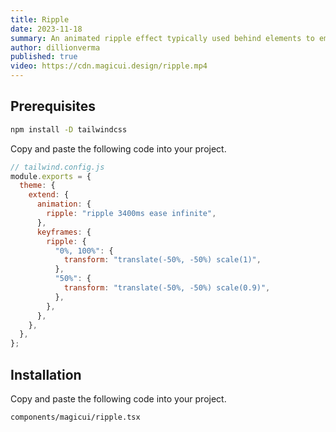 ```yaml
---
title: Ripple
date: 2023-11-18
summary: An animated ripple effect typically used behind elements to emphasize them.
author: dillionverma
published: true
video: https://cdn.magicui.design/ripple.mp4
---
```


<ComponentPreview name="ripple-demo" />

<Steps>

<Step>

## Prerequisites

```bash
npm install -D tailwindcss
```

Copy and paste the following code into your project.

```js
// tailwind.config.js
module.exports = {
  theme: {
    extend: {
      animation: {
        ripple: "ripple 3400ms ease infinite",
      },
      keyframes: {
        ripple: {
          "0%, 100%": {
            transform: "translate(-50%, -50%) scale(1)",
          },
          "50%": {
            transform: "translate(-50%, -50%) scale(0.9)",
          },
        },
      },
    },
  },
};
```

</Step>

<Step>

## Installation

Copy and paste the following code into your project.

```text
components/magicui/ripple.tsx
```

<ComponentSource name="ripple" />

</Step>

</Steps>
